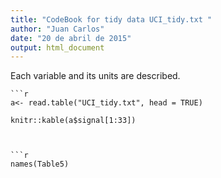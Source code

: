 ```yaml
---
title: "CodeBook for tidy data UCI_tidy.txt "
author: "Juan Carlos"
date: "20 de abril de 2015"
output: html_document
---
```


Each variable and its units are described.


```
```r
a<- read.table("UCI_tidy.txt", head = TRUE)

knitr::kable(a$signal[1:33])
```
```


```r
names(Table5)
```

